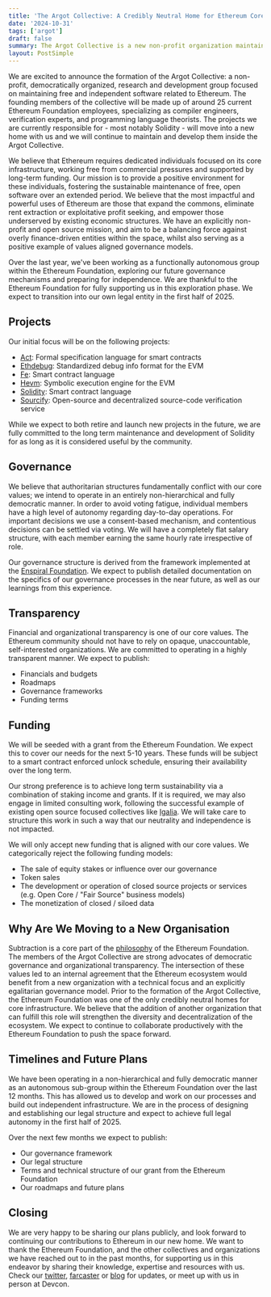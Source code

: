 ```yaml
---
title: 'The Argot Collective: A Credibly Neutral Home for Ethereum Core Infrastructure'
date: '2024-10-31'
tags: ['argot']
draft: false
summary: The Argot Collective is a new non-profit organization maintaining Ethereum's core infrastructure formed by 25 former Ethereum Foundation employees. Operating democratically and transparently, we aim to provide stable, long-term support for crucial projects, free from commercial pressures.
layout: PostSimple
---
```


We are excited to announce the formation of the Argot Collective: a non-profit, democratically organized, research and development group focused on maintaining free and independent software related to Ethereum. The founding members of the collective will be made up of around 25 current Ethereum Foundation employees, specializing as compiler engineers, verification experts, and programming language theorists. The projects we are currently responsible for - most notably Solidity - will move into a new home with us and we will continue to maintain and develop them inside the Argot Collective.

We believe that Ethereum requires dedicated individuals focused on its core infrastructure, working free from commercial pressures and supported by long-term funding. Our mission is to provide a positive environment for these individuals, fostering the sustainable maintenance of free, open software over an extended period. We believe that the most impactful and powerful uses of Ethereum are those that expand the commons, eliminate rent extraction or exploitative profit seeking, and empower those underserved by existing economic structures. We have an explicitly non-profit and open source mission, and aim to be a balancing force against overly finance-driven entities within the space, whilst also serving as a positive example of values aligned governance models.

Over the last year, we've been working as a functionally autonomous group within the Ethereum Foundation, exploring our future governance mechanisms and preparing for independence. We are thankful to the Ethereum Foundation for fully supporting us in this exploration phase. We expect to transition into our own legal entity in the first half of 2025.

## Projects
Our initial focus will be on the following projects:
- [Act](https://github.com/ethereum/act): Formal specification language for smart contracts
- [Ethdebug](https://ethdebug.github.io/format/index.html): Standardized debug info format for the EVM
- [Fe](https://fe-lang.org/): Smart contract language
- [Hevm](https://hevm.dev): Symbolic execution engine for the EVM
- [Solidity](https://soliditylang.org/): Smart contract language
- [Sourcify](https://sourcify.dev/): Open-source and decentralized source-code verification service

While we expect to both retire and launch new projects in the future, we are fully committed to the long term maintenance and development of Solidity for as long as it is considered useful by the community.

## Governance

We believe that authoritarian structures fundamentally conflict with our core values; we intend to operate in an entirely non-hierarchical and fully democratic manner. In order to avoid voting fatigue, individual members have a high level of autonomy regarding day-to-day operations. For important decisions we use a consent-based mechanism, and contentious decisions can be settled via voting. We will have a completely flat salary structure, with each member earning the same hourly rate irrespective of role.

Our governance structure is derived from the framework implemented at the [Enspiral Foundation](https://handbook.enspiral.com/). We expect to publish detailed documentation on the specifics of our governance processes in the near future, as well as our learnings from this experience.

## Transparency

Financial and organizational transparency is one of our core values. The Ethereum community should not have to rely on opaque, unaccountable, self-interested organizations. We are committed to operating in a highly transparent manner. We expect to publish:

- Financials and budgets
- Roadmaps
- Governance frameworks
- Funding terms

## Funding 

We will be seeded with a grant from the Ethereum Foundation. We expect this to cover our needs for the next 5-10 years. These funds will be subject to a smart contract enforced unlock schedule, ensuring their availability over the long term.

Our strong preference is to achieve long term sustainability via a combination of staking income and grants. If it is required, we may also engage in limited consulting work, following the successful example of existing open source focused collectives like [Igalia](https://www.igalia.com/). We will take care to structure this work in such a way that our neutrality and independence is not impacted.

We will only accept new funding that is aligned with our core values. We categorically reject the following funding models:

- The sale of equity stakes or influence over our governance
- Token sales
- The development or operation of closed source projects or services (e.g. Open Core / "Fair Source" business models)
- The monetization of closed / siloed data

## Why Are We Moving to a New Organisation

Subtraction is a core part of the [philosophy](https://ethereum.foundation/philosophy) of the Ethereum Foundation. The members of the Argot Collective are strong advocates of democratic governance and organizational transparency. The intersection of these values led to an internal agreement that the Ethereum ecosystem would benefit from a new organization with a technical focus and an explicitly egalitarian governance model. Prior to the formation of the Argot Collective, the Ethereum Foundation was one of the only credibly neutral homes for core infrastructure. We believe that the addition of another organization that can fulfill this role will strengthen the diversity and decentralization of the ecosystem. We expect to continue to collaborate productively with the Ethereum Foundation to push the space forward.

## Timelines and Future Plans

We have been operating in a non-hierarchical and fully democratic manner as an autonomous sub-group within the Ethereum Foundation over the last 12 months. This has allowed us to develop and work on our processes and build out independent infrastructure. We are in the process of designing and establishing our legal structure and expect to achieve full legal autonomy in the first half of 2025.

Over the next few months we expect to publish:

- Our governance framework
- Our legal structure
- Terms and technical structure of our grant from the Ethereum Foundation
- Our roadmaps and future plans

## Closing

We are very happy to be sharing our plans publicly, and look forward to continuing our contributions to Ethereum in our new home. We want to thank the Ethereum Foundation, and the other collectives and organizations we have reached out to in the past months, for supporting us in this endeavor by sharing their knowledge, expertise and resources with us. Check our [twitter](https://twitter.com/argotorg), [farcaster](https://warpcast.com/argotorg) or [blog](https://argot.org/blog) for updates, or meet up with us in person at Devcon.